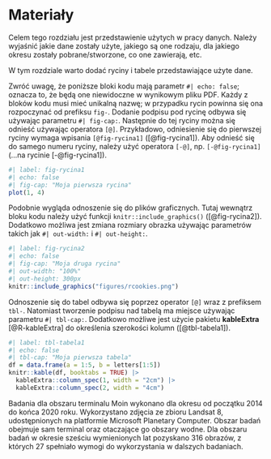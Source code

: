 # Materiały {#sec-materialy}

Celem tego rozdziału jest przedstawienie użytych w pracy danych.
Należy wyjaśnić jakie dane zostały użyte, jakiego są one rodzaju, dla jakiego okresu zostały pobrane/stworzone, co one zawierają, etc.

W tym rozdziale warto dodać ryciny i tabele przedstawiające użyte dane.

Zwróć uwagę, że poniższe bloki kodu mają parametr `#| echo: false`; oznacza to, że będą one niewidoczne w wynikowym pliku PDF.
Każdy z bloków kodu musi mieć unikalną nazwę; w przypadku rycin powinna się ona rozpoczynać od prefiksu `fig-`.
Dodanie podpisu pod rycinę odbywa się używając parametru `#| fig-cap:`.
Następnie do tej ryciny można się odnieść używając operatora `[@]`.
Przykładowo, odniesienie się do pierwszej ryciny wymaga wpisania `[@fig-rycina1]` ([@fig-rycina1]).
Aby odnieść się do samego numeru ryciny, należy użyć operatora `[-@]`, np. `[-@fig-rycina1]` (...na rycinie [-@fig-rycina1]).

```r
#| label: fig-rycina1
#| echo: false
#| fig-cap: "Moja pierwsza rycina"
plot(1, 4)
```

Podobnie wygląda odnoszenie się do plików graficznych. 
Tutaj wewnątrz bloku kodu należy użyć funkcji `knitr::include_graphics()` ([@fig-rycina2]).
Dodatkowo możliwa jest zmiana rozmiary obrazka używając parametrów takich jak `#| out-width:` i `#| out-height:`.

```r
#| label: fig-rycina2
#| echo: false
#| fig-cap: "Moja druga rycina"
#| out-width: "100%"
#| out-height: 300px
knitr::include_graphics("figures/rcookies.png")
```

Odnoszenie się do tabel odbywa się poprzez operator `[@]` wraz z prefiksem `tbl-`.
Natomiast tworzenie podpisu nad tabelą ma miejsce używając parametru `#| tbl-cap:`. 
Dodatkowo możliwe jest użycie pakietu **kableExtra** [@R-kableExtra] do określenia szerokości kolumn ([@tbl-tabela1]).

```r
#| label: tbl-tabela1
#| echo: false
#| tbl-cap: "Moja pierwsza tabela"
df = data.frame(a = 1:5, b = letters[1:5])
knitr::kable(df, booktabs = TRUE) |> 
  kableExtra::column_spec(1, width = "2cm") |>  
  kableExtra::column_spec(2, width = "4cm")
```





Badania dla obszaru terminalu Moin wykonano dla okresu od początku 2014 do końca 2020 roku. Wykorzystano zdjęcia ze zbioru Landsat 8, udostępnionych na platformie Microsoft Planetary Computer. Obszar badań obejmuje sam terminal oraz otaczające go obszary wodne. Dla obszaru badań w okresie sześciu wymienionych lat pozyskano 316 obrazów, z których 27 spełniało wymogi do wykorzystania w dalszych badaniach.
